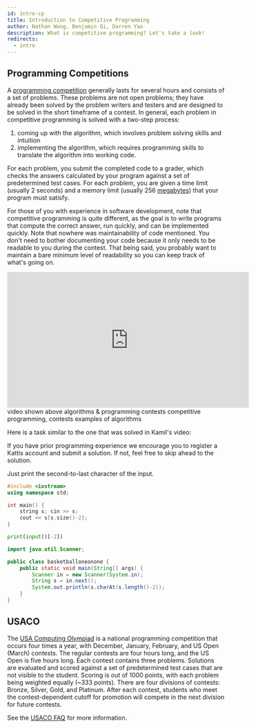 ```yaml
---
id: intro-cp
title: Introduction to Competitive Programming
author: Nathan Wang, Benjamin Qi, Darren Yao
description: What is competitive programming? Let's take a look!
redirects:
  - intro
---
```


## Programming Competitions

A
[programming competition](https://en.wikipedia.org/wiki/Competitive_programming)
generally lasts for several hours and consists of a set of problems. These
problems are not open problems; they have already been solved by the problem
writers and testers and are designed to be solved in the short timeframe of a
contest. In general, each problem in competitive programming is solved with a
two-step process:

1.  coming up with the algorithm, which involves problem solving skills and
    intuition
2.  implementing the algorithm, which requires programming skills to translate
    the algorithm into working code.

For each problem, you submit the completed code to a grader, which checks the
answers calculated by your program against a set of predetermined test cases.
For each problem, you are given a time limit (usually 2 seconds) and a memory
limit (usually 256 [megabytes](https://en.wikipedia.org/wiki/Megabyte)) that
your program must satisfy.

For those of you with experience in software development, note that competitive
programming is quite different, as the goal is to write programs that compute
the correct answer, run quickly, and can be implemented quickly. Note that
nowhere was maintainability of code mentioned. You don't need to bother
documenting your code because it only needs to be readable to you during the
contest. That being said, you probably want to maintain a bare minimum level of
readability so you can keep track of what's going on.

<!-- <Optional title="More Information"> -->

<div class="yt-video-container my-8">
	<iframe
		width="560"
		height="315"
		src="https://www.youtube.com/embed/ueNT-w7Oluw"
		frameborder="0"
		allow="accelerometer; autoplay; encrypted-media; gyroscope; picture-in-picture"
		allowfullscreen
	></iframe>
</div>

<Resources>
	<Resource
		source="William Lin"
		title="Video - What is Competitive Programming?"
		url="https://www.youtube.com/watch?time_continue=1&v=ueNT-w7Oluw"
	>
		video shown above
	</Resource>
	<Resource
		source="Kamil Debowski"
		title="Video - Interview with a Competitive Programmer"
		url="https://www.youtube.com/watch?v=F4rykKLcduI"
	 />
	<Resource source="CPH" title="1 - Introduction">
		algorithms & programming contests
	</Resource>
	<Resource source="IUSACO" title="1 - The Beginning">
		competitive programming, contests
	</Resource>
	<Resource source="PAPS" title="1 - Algorithms & Problems">
		examples of algorithms
	</Resource>
</Resources>

Here is a task similar to the one that was solved in Kamil's video:

<FocusProblem problem="general" />

<Info title="Beginners!">
If you have prior programming experience we encourage you to register a Kattis account and submit a solution. 
If not, feel free to skip ahead to the solution.
</Info>

<Spoiler title="Solution">

Just print the second-to-last character of the input.

<LanguageSection>

<CPPSection>

```cpp
#include <iostream>
using namespace std;

int main() {
	string s; cin >> s;
	cout << s[s.size()-2];
}
```

</CPPSection>

<PySection>

```py
print(input()[-2])
```

</PySection>

<JavaSection>

```java
import java.util.Scanner;

public class basketballoneonone {
    public static void main(String[] args) {
        Scanner in = new Scanner(System.in);
        String s = in.next();
        System.out.println(s.charAt(s.length()-2));
    }
}
```

</JavaSection>

</LanguageSection>

</Spoiler>

## USACO

The [USA Computing Olympiad](http://www.usaco.org/) is a national programming competition that occurs
four times a year, with December, January, February, and US Open (March)
contests. The regular contests are four hours long, and the US Open is five
hours long. Each contest contains three problems. Solutions are evaluated and
scored against a set of predetermined test cases that are not visible to the
student. Scoring is out of 1000 points, with each problem being weighted equally
(\~333 points). There are four divisions of contests: Bronze, Silver, Gold, and
Platinum. After each contest, students who meet the contest-dependent cutoff for
promotion will compete in the next division for future contests.

See the [USACO FAQ](/general/usaco-faq/) for more information.
